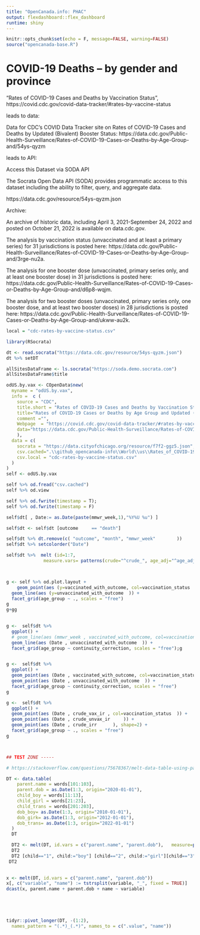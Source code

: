 ```yaml
---
title: "OpenCanada.info: PHAC"
output: flexdashboard::flex_dashboard
runtime: shiny
---
```


```r
knitr::opts_chunk$set(echo = F, message=FALSE, warning=FALSE)
source("opencanada-base.R")
```

# COVID-19 Deaths -- by gender and province {data-orientation=columns, data-navmenu="PHAC"}

<!-- ## Settings: {.sidebar} -->

 "Rates of COVID-19 Cases and Deaths by Vaccination Status",
https://covid.cdc.gov/covid-data-tracker/#rates-by-vaccine-status 

leads to data:

Data for CDC’s COVID Data Tracker site on Rates of COVID-19 Cases and Deaths by Updated (Bivalent) Booster Status:
https://data.cdc.gov/Public-Health-Surveillance/Rates-of-COVID-19-Cases-or-Deaths-by-Age-Group-and/54ys-qyzm

leads to API:

Access this Dataset via SODA API

The Socrata Open Data API (SODA) provides programmatic access to this dataset including the ability to filter, query, and aggregate data.

https://data.cdc.gov/resource/54ys-qyzm.json


Archive: 

An archive of historic data, including April 3, 2021-September 24, 2022 and posted on October 21, 2022 is available on data.cdc.gov. 

The analysis by vaccination status (unvaccinated and at least a primary series) for 31 jurisdictions is posted here: https://data.cdc.gov/Public-Health-Surveillance/Rates-of-COVID-19-Cases-or-Deaths-by-Age-Group-and/3rge-nu2a. 

The analysis for one booster dose (unvaccinated, primary series only, and at least one booster dose) in 31 jurisdictions is posted here: https://data.cdc.gov/Public-Health-Surveillance/Rates-of-COVID-19-Cases-or-Deaths-by-Age-Group-and/d6p8-wqjm. 

The analysis for two booster doses (unvaccinated, primary series only, one booster dose, and at least two booster doses) in 28 jurisdictions is posted here: https://data.cdc.gov/Public-Health-Surveillance/Rates-of-COVID-19-Cases-or-Deaths-by-Age-Group-and/ukww-au2k.



```r

local = "cdc-rates-by-vaccine-status.csv"

library(RSocrata)

dt <- read.socrata("https://data.cdc.gov/resource/54ys-qyzm.json")
dt %>% setDT

allSitesDataFrame <- ls.socrata("https://soda.demo.socrata.com")
allSitesDataFrame$title

odUS.by.vax <- COpenData$new(
  myname = "odUS.by.vax",
  info =  c (
    source = "CDC",
    title.short = "Rates of COVID-19 Cases and Deaths by Vaccination Status",
    title="Rates of COVID-19 Cases or Deaths by Age Group and Updated (Bivalent) Booster Status",
    comment ="",
    Webpage  = "https://covid.cdc.gov/covid-data-tracker/#rates-by-vaccine-status",
    data="https://data.cdc.gov/Public-Health-Surveillance/Rates-of-COVID-19-Cases-or-Deaths-by-Age-Group-and/54ys-qyzm"
    ),
  data = c(
    socrata = "https://data.cityofchicago.org/resource/f7f2-ggz5.json",
    csv.cached=".\\github_opencanada-info\\World\\us\\Rates_of_COVID-19_Cases_or_Deaths_by_Age_Group_and_Updated__Bivalent__Booster_Status.csv",
    csv.local = "cdc-rates-by-vaccine-status.csv"
  )
)
self <- odUS.by.vax

self %>% od.fread("csv.cached")
self %>% od.view

self %>% od.fwrite(timestamp = T);   
self %>% od.fwrite(timestamp = F)

self$dt[ , Date:= as.Date(paste(mmwr_week,1),"%Y%U %u") ]

self$dt <- self$dt [outcome     == "death"]

self$dt %>% dt.remove(c( "outcome", "month", "mmwr_week"        ))
self$dt %>% setcolorder("Date")

self$dt %>%  melt (id=1:7, 
              measure.vars= patterns(crude="^crude_", age_adj="^age_adj_", monthly_age_adj="^monthly_age_adj_"), value.factor = T )



g <- self %>% od.plot.layout +
    geom_point(aes (y=vaccinated_with_outcome, col=vaccination_status  )) + 
  geom_line(aes (y=unvaccinated_with_outcome  )) + 
  facet_grid(age_group ~ ., scales = "free")
g
g+gg
  

g <-  self$dt %>%     
  ggplot() +
  # geom_line(aes (mmwr_week , vaccinated_with_outcome, col=vaccination_status  )) + 
  geom_line(aes (Date , unvaccinated_with_outcome  )) +
  facet_grid(age_group ~ continuity_correction, scales = "free");g


g <-  self$dt %>%     
  ggplot() +
  geom_point(aes (Date , vaccinated_with_outcome, col=vaccination_status  )) + 
  geom_point(aes (Date , unvaccinated_with_outcome  )) + 
  facet_grid(age_group ~ continuity_correction, scales = "free")
g

g <-  self$dt %>%     
  ggplot() +
  geom_point(aes (Date , crude_vax_ir , col=vaccination_status  )) + 
  geom_point(aes (Date , crude_unvax_ir     )) + 
  geom_point(aes (Date , crude_irr      ), shape=2) + 
  facet_grid(age_group ~ ., scales = "free")
g



## TEST ZONE ----- 

# https://stackoverflow.com/questions/75678367/melt-data-table-using-patterns-with-automated-extraction-of-measure-names

DT <- data.table(
    parent.name = words[101:103],
    parent.dob = as.Date(1:3, origin="2020-01-01"),
    child_boy = words[11:13],
    child_girl = words[21:23],
    child_trans = words[201:203],
    dob_boy= as.Date(1:3, origin="2010-01-01"),
    dob_girk= as.Date(1:3, origin="2012-01-01"), 
    dob_trans= as.Date(1:3, origin="2022-01-01") 
  )
  DT

  DT2 <- melt(DT, id.vars = c("parent.name", "parent.dob"),   measure=patterns(dob="^dob_", name="^child_"), value.factor=TRUE, variable.name =  "child")
  DT2
  DT2 [child=="1", child:="boy"] [child=="2", child:="girl"][child=="3", child:="trans"]
 DT2

 
x <- melt(DT, id.vars = c("parent.name", "parent.dob"))
x[, c("variable", "name") := tstrsplit(variable, "_", fixed = TRUE)]
dcast(x, parent.name + parent.dob + name ~ variable)





tidyr::pivot_longer(DT, -(1:2),
  names_pattern = "(.*)_(.*)", names_to = c(".value", "name"))


```